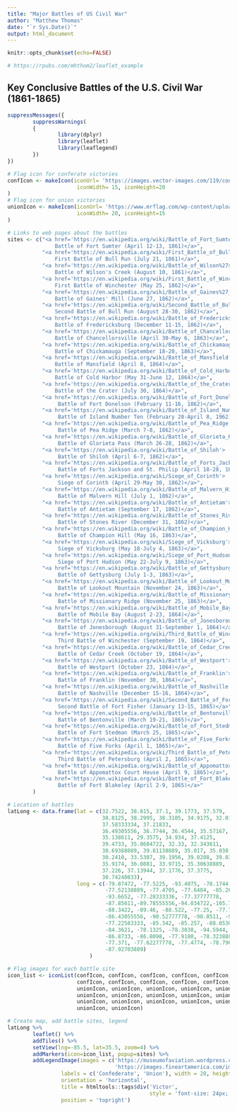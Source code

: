 ```yaml
---
title: "Major Battles of US Civil War"
author: "Matthew Thomas"
date: "`r Sys.Date()`"
output: html_document
---
```


```r
knitr::opts_chunk$set(echo=FALSE)

# https://rpubs.com/mhthom2/leaflet_example
```

## Key Conclusive Battles of the U.S. Civil War (1861-1865)

```r
suppressMessages({
        suppressWarnings(
        {
                library(dplyr)
                library(leaflet)
                library(leaflegend)
        })
})
```

```r
# Flag icon for conferate victories 
confIcon <- makeIcon(iconUrl= 'https://images.vector-images.com/119/confederate1865_fl_n8813.gif', 
                      iconWidth= 15, iconHeight=20
)
# Flag icon for union victories 
unionIcon <- makeIcon(iconUrl= 'https://www.mrflag.com/wp-content/uploads/2018/10/USA-1863-1865-35-Stars-Flag.png', 
                      iconWidth= 20, iconHeight=15
)

# Links to web pages about the battles 
sites <- c("<a href='https://en.wikipedia.org/wiki/Battle_of_Fort_Sumter'>
               Battle of Fort Sumter (April 12-13, 1861)</a>",
           "<a href='https://en.wikipedia.org/wiki/First_Battle_of_Bull_Run'>
               First Battle of Bull Run (July 21, 1861)</a>",
           "<a href='https://en.wikipedia.org/wiki/Battle_of_Wilson%27s_Creek'>
               Battle of Wilson's Creek (August 10, 1861)</a>",
           "<a href='https://en.wikipedia.org/wiki/First_Battle_of_Winchester'>
               First Battle of Winchester (May 25, 1862)</a>", 
           "<a href='https://en.wikipedia.org/wiki/Battle_of_Gaines%27_Mill'>
               Battle of Gaines' Mill (June 27, 1862)</a>",
           "<a href='https://en.wikipedia.org/wiki/Second_Battle_of_Bull_Run'>
               Second Battle of Bull Run (August 28-30, 1862)</a>",
           "<a href='https://en.wikipedia.org/wiki/Battle_of_Fredericksburg'>
               Battle of Fredericksburg (December 11-15, 1862)</a>",
           "<a href='https://en.wikipedia.org/wiki/Battle_of_Chancellorsville'>
               Battle of Chancellorsville (April 30-May 6, 1863)</a>",
           "<a href='https://en.wikipedia.org/wiki/Battle_of_Chickamauga'>
               Battle of Chickamauga (September 18-20, 1863)</a>",
           "<a href='https://en.wikipedia.org/wiki/Battle_of_Mansfield'>
               Battle of Mansfield (April 8, 1864)</a>",
           "<a href='https://en.wikipedia.org/wiki/Battle_of_Cold_Harbor'>
               Battle of Cold Harbor (May 31-June 12, 1864)</a>",
           "<a href='https://en.wikipedia.org/wiki/Battle_of_the_Crater'>
               Battle of the Crater (July 30, 1864)</a>",
           "<a href='https://en.wikipedia.org/wiki/Battle_of_Fort_Donelson'>
                Battle of Fort Donelson (February 11-16, 1862)</a>",
           "<a href='https://en.wikipedia.org/wiki/Battle_of_Island_Number_Ten'>
                Battle of Island Number Ten (February 28-April 8, 1962)</a>",
           "<a href='https://en.wikipedia.org/wiki/Battle_of_Pea_Ridge'>
                Battle of Pea Ridge (March 7-8, 1862)</a>",
           "<a href='https://en.wikipedia.org/wiki/Battle_of_Glorieta_Pass'>
                Battle of Glorieta Pass (March 26-28, 1862)</a>",
           "<a href='https://en.wikipedia.org/wiki/Battle_of_Shiloh'>
                Battle of Shiloh (April 6-7, 1862)</a>",
           "<a href='https://en.wikipedia.org/wiki/Battle_of_Forts_Jackson_and_St._Philip'>
                Battle of Forts Jackson and St. Philip (April 18-28, 1862)</a>",
           "<a href='https://en.wikipedia.org/wiki/Siege_of_Corinth'>
                Siege of Corinth (April 29-May 30, 1862)</a>",
           "<a href='https://en.wikipedia.org/wiki/Battle_of_Malvern_Hill'>
                Battle of Malvern Hill (July 1, 1862)</a>",
           "<a href='https://en.wikipedia.org/wiki/Battle_of_Antietam'>
                Battle of Antietam (September 17, 1862)</a>",
           "<a href='https://en.wikipedia.org/wiki/Battle_of_Stones_River'>
                Battle of Stones River (December 31, 1862)</a>",
           "<a href='https://en.wikipedia.org/wiki/Battle_of_Champion_Hill'>
                Battle of Champion Hill (May 16, 1863)</a>",
           "<a href='https://en.wikipedia.org/wiki/Siege_of_Vicksburg'>
                Siege of Vicksburg (May 18-July 4, 1863)</a>",
           "<a href='https://en.wikipedia.org/wiki/Siege_of_Port_Hudson'>
                Siege of Port Hudson (May 22-July 9, 1863)</a>",
           "<a href='https://en.wikipedia.org/wiki/Battle_of_Gettysburg'>
                Battle of Gettysburg (July 1-3, 1863)</a>",
           "<a href='https://en.wikipedia.org/wiki/Battle_of_Lookout_Mountain'>
                Battle of Lookout Mountain (November 24, 1863)</a>",
           "<a href='https://en.wikipedia.org/wiki/Battle_of_Missionary_Ridge'>
                Battle of Missionary Ridge (November 25, 1863)</a>",
           "<a href='https://en.wikipedia.org/wiki/Battle_of_Mobile_Bay'>
                Battle of Mobile Bay (August 2-23, 1864)</a>",
           "<a href='https://en.wikipedia.org/wiki/Battle_of_Jonesborough'>
                Battle of Jonesborough (August 31-September 1, 1864)</a>",
           "<a href='https://en.wikipedia.org/wiki/Third_Battle_of_Winchester'>
                Third Battle of Winchester (September 19, 1864)</a>",
           "<a href='https://en.wikipedia.org/wiki/Battle_of_Cedar_Creek'>
                Battle of Cedar Creek (October 19, 1864)</a>",
           "<a href='https://en.wikipedia.org/wiki/Battle_of_Westport'>
                Battle of Westport (October 23, 1864)</a>",
           "<a href='https://en.wikipedia.org/wiki/Battle_of_Franklin'>
                Battle of Franklin (November 30, 1864)</a>",
           "<a href='https://en.wikipedia.org/wiki/Battle_of_Nashville'>
                Battle of Nashville (December 15-16, 1864)</a>",
           "<a href='https://en.wikipedia.org/wiki/Second_Battle_of_Fort_Fisher'>
                Second Battle of Fort Fisher (January 13-15, 1865)</a>",
           "<a href='https://en.wikipedia.org/wiki/Battle_of_Bentonville'>
                Battle of Bentonville (March 19-21, 1865)</a>",
           "<a href='https://en.wikipedia.org/wiki/Battle_of_Fort_Stedman'>
                Battle of Fort Stedman (March 25, 1865)</a>",
           "<a href='https://en.wikipedia.org/wiki/Battle_of_Five_Forks'>
                Battle of Five Forks (April 1, 1865)</a>",
           "<a href='https://en.wikipedia.org/wiki/Third_Battle_of_Petersburg'>
                Third Battle of Petersburg (April 2, 1865)</a>",
           "<a href='https://en.wikipedia.org/wiki/Battle_of_Appomattox_Court_House'>
                Battle of Appomattox Court House (April 9, 1865)</a>",
           "<a href='https://en.wikipedia.org/wiki/Battle_of_Fort_Blakeley'>
                Battle of Fort Blakeley (April 2-9, 1865)</a>"
        )

# Location of battles 
latLong <- data.frame(lat = c(32.7522, 38.815, 37.1, 39.1773, 37.579,
                              38.8125, 38.2995, 38.3105, 34.9175, 32.0121,
                              37.58333334, 37.21833,
                              36.49305556, 36.7744, 36.4544, 35.57167, 
                              35.138611, 29.3575, 34.934, 37.4125, 
                              39.4733, 35.8684722, 32.33, 32.343611, 
                              30.69388889, 39.81138889, 35.017, 35.030, 
                              30.2410, 33.5307, 39.1956, 39.0208, 39.03, 
                              35.9174, 36.0881, 33.9715, 35.30638889,
                              37.226, 37.13944, 37.1776, 37.3775, 
                              30.74240833),
                      long = c(-79.87472, -77.5225, -93.4075, -78.1744, -77.2872,
                               -77.52138889, -77.4705, -77.6484, -85.26055556,
                               -93.6652, -77.28333336, -77.37777778,
                               -87.85611,-89.78555556,-94.034722,-105.755, 
                               -88.3422, -89.46, -88.522, -77.25, -77.744722, 
                               -86.43055556, -90.52777778, -90.8511, -91.27638889,
                               -77.22583333, -85.342, -85.257, -88.0530,
                               -84.3621, -78.1325, -78.3038, -94.5944, 
                               -86.8733, -86.8098, -77.9180, -78.32388889, 
                               -77.371, -77.62277778, -77.4774, -78.79611, 
                               -87.92703889)
                          )  

# Flag images for each battle site 
icon_list <- iconList(confIcon, confIcon, confIcon, confIcon, confIcon, confIcon, 
                      confIcon, confIcon, confIcon, confIcon, confIcon, confIcon,
                      unionIcon, unionIcon, unionIcon, unionIcon, unionIcon, unionIcon,
                      unionIcon, unionIcon, unionIcon, unionIcon, unionIcon, unionIcon,
                      unionIcon, unionIcon, unionIcon, unionIcon, unionIcon, unionIcon,
                      unionIcon, unionIcon)

# Create map, add battle sites, legend 
latLong %>% 
        leaflet() %>%
        addTiles() %>%
        setView(lng=-85.5, lat=35.5, zoom=4) %>%
        addMarkers(icon=icon_list, popup=sites) %>%
        addLegendImage(images = c('https://museumofaviation.wordpress.com/wp-content/uploads/2010/09/flag_1865.jpg', 
                                  'https://images.fineartamerica.com/images-medium-large-5/civil-war-american-flag-1865-padre-art.jpg'),
                 labels = c('Confederate', 'Union'), width = 20, height = 20,
                 orientation = 'horizontal',
                 title = htmltools::tags$div('Victor',
                                             style = 'font-size: 24px; text-align: center;'),
                 position = 'topright')

```